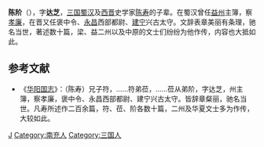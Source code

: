 '''陈阶'''（{{bd|3世纪||？|catIdx=C}}），字'''达芝'''，[[三国|三国]][[蜀汉|蜀汉]]及[[西晋|西晋]]史学家[[陈寿|陈寿]]的子辈。在蜀汉曾任[[益州|益州]]主簿，察[[孝廉|孝廉]]，在晋又任褒中令、[[永昌|永昌]]西部都尉、[[建宁|建宁]]兴古太守。文辞表章美丽有条理，驰名当世，著述数十篇，梁、益二州以及中原的文士们纷纷为他作传，内容也大抵如此。

== 参考文献 ==
*《[[华阳国志|华阳国志]]》：（陈寿）兄子符，……符弟莅，……莅从弟阶，字达芝，州主簿，察孝廉，褒中令、永昌西部都尉、建宁兴古太守。皆辞章粲丽，驰名当世。凡寿所述作二百余篇，符、莅、阶各数十篇，二州及华夏文士多为作传，大较如此。

{{DEFAULTSORT:C}}
[[Category:陈姓|J]]
[[Category:南充人|Category:南充人]]
[[Category:三国人|Category:三国人]]